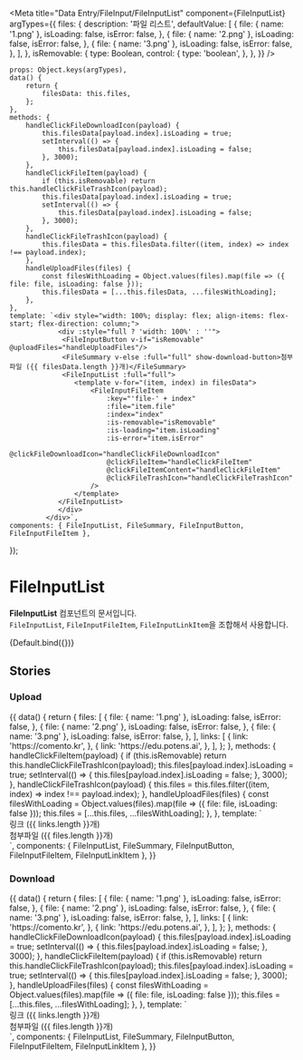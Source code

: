 
<Meta
	title="Data Entry/FileInput/FileInputList"
	component={FileInputList}
	argTypes={{
		files: {
			description: '파일 리스트',
			defaultValue: [
				{
					file: { name: '1.png' },
					isLoading: false,
					isError: false,
				},
				{
					file: { name: '2.png' },
					isLoading: false,
					isError: false,
				},
				{
					file: { name: '3.png' },
					isLoading: false,
					isError: false,
				},
			],
		},
		isRemovable: {
			type: Boolean,
			control: {
				type: 'boolean',
			},
		},
	}}
/>

	props: Object.keys(argTypes),
	data() {
		return {
			filesData: this.files,
		};
	},
	methods: {
		handleClickFileDownloadIcon(payload) {
			this.filesData[payload.index].isLoading = true;
			setInterval(() => {
				this.filesData[payload.index].isLoading = false;
			}, 3000);
		},
		handleClickFileItem(payload) {
			if (this.isRemovable) return this.handleClickFileTrashIcon(payload);
			this.filesData[payload.index].isLoading = true;
			setInterval(() => {
				this.filesData[payload.index].isLoading = false;
			}, 3000);
		},
		handleClickFileTrashIcon(payload) {
			this.filesData = this.filesData.filter((item, index) => index !== payload.index);
		},
		handleUploadFiles(files) {
			const filesWithLoading = Object.values(files).map(file => ({ file: file, isLoading: false }));
			this.filesData = [...this.filesData, ...filesWithLoading];
		},
	},
	template: `<div style="width: 100%; display: flex; align-items: flex-start; flex-direction: column;">
                <div :style="full ? 'width: 100%' : ''">
                 <FileInputButton v-if="isRemovable" @uploadFiles="handleUploadFiles"/>
                 <FileSummary v-else :full="full" show-download-button>첨부파일 ({{ filesData.length }}개)</FileSummary>
                 <FileInputList :full="full">
					<template v-for="(item, index) in filesData">
						<FileInputFileItem
							:key="'file-' + index"
							:file="item.file"
							:index="index"
							:is-removable="isRemovable"
							:is-loading="item.isLoading"
							:is-error="item.isError"
							@clickFileDownloadIcon="handleClickFileDownloadIcon"
							@clickFileItem="handleClickFileItem"
							@clickFileItemContent="handleClickFileItem"
							@clickFileTrashIcon="handleClickFileTrashIcon"
						/>
					</template>
				</FileInputList>
                </div>
             </div>`,
	components: { FileInputList, FileSummary, FileInputButton, FileInputFileItem },
});

# FileInputList

**FileInputList** 컴포넌트의 문서입니다.<br />
`FileInputList`, `FileInputFileItem`, `FileInputLinkItem`을 조합해서 사용합니다.

<Story name="Default" height="100px">
	{Default.bind({})}
</Story>

<ArgsTable story="Default" />

## Stories

### Upload

<Canvas>
	<Story name="Upload" height="100px">
		{{
			data() {
				return {
					files: [
						{
							file: { name: '1.png' },
							isLoading: false,
							isError: false,
						},
						{
							file: { name: '2.png' },
							isLoading: false,
							isError: false,
						},
						{
							file: { name: '3.png' },
							isLoading: false,
							isError: false,
						},
					],
					links: [
						{
							link: 'https://comento.kr',
						},
						{
							link: 'https://edu.potens.ai',
						},
					],
				};
			},
			methods: {
				handleClickFileItem(payload) {
					if (this.isRemovable) return this.handleClickFileTrashIcon(payload);
					this.files[payload.index].isLoading = true;
					setInterval(() => {
						this.files[payload.index].isLoading = false;
					}, 3000);
				},
				handleClickFileTrashIcon(payload) {
					this.files = this.files.filter((item, index) => index !== payload.index);
				},
				handleUploadFiles(files) {
					const filesWithLoading = Object.values(files).map(file => ({ file: file, isLoading: false }));
					this.files = [...this.files, ...filesWithLoading];
				},
			},
			template: `<div style="width: 100%; display: flex; align-items: flex-start; flex-direction: column;">
				<div class="w-full mb-30">
					<FileSummary>링크 ({{ links.length }}개)</FileSummary>
					<FileInputList full>
						<FileInputLinkItem
							v-for="(item, index) in links"
							:key="'link-' + index"
							:link="item.link"
							:index="index"
							is-removable
						/>
					</FileInputList>
				</div>
				<div class="w-full">
					<FileSummary>첨부파일 ({{ files.length }}개)</FileSummary>
					<FileInputList full>
						<FileInputFileItem
							v-for="(item, index) in files"
							:key="'file-' + index"
							:file="item.file"
							:index="index"
							is-removable
							:is-loading="item.isLoading"
							:is-error="item.isError"
							@clickFileItem="handleClickFileItem"
							@clickFileItemContent="handleClickFileItem"
							@clickFileTrashIcon="handleClickFileTrashIcon"
						/>
					</FileInputList>
				</div>
			</div>`,
			components: { FileInputList, FileSummary, FileInputButton, FileInputFileItem, FileInputLinkItem },
		}}
	</Story>
</Canvas>

### Download

<Canvas>
	<Story name="Download" height="100px">
		{{
			data() {
				return {
					files: [
						{
							file: { name: '1.png' },
							isLoading: false,
							isError: false,
						},
						{
							file: { name: '2.png' },
							isLoading: false,
							isError: false,
						},
						{
							file: { name: '3.png' },
							isLoading: false,
							isError: false,
						},
					],
					links: [
						{
							link: 'https://comento.kr',
						},
						{
							link: 'https://edu.potens.ai',
						},
					],
				};
			},
			methods: {
				handleClickFileDownloadIcon(payload) {
					this.files[payload.index].isLoading = true;
					setInterval(() => {
						this.files[payload.index].isLoading = false;
					}, 3000);
				},
				handleClickFileItem(payload) {
					if (this.isRemovable) return this.handleClickFileTrashIcon(payload);
					this.files[payload.index].isLoading = true;
					setInterval(() => {
						this.files[payload.index].isLoading = false;
					}, 3000);
				},
				handleUploadFiles(files) {
					const filesWithLoading = Object.values(files).map(file => ({ file: file, isLoading: false }));
					this.files = [...this.files, ...filesWithLoading];
				},
			},
			template: `<div style="width: 100%; display: flex; align-items: flex-start; flex-direction: column;">
				<div class="w-full mb-30">
					<FileSummary>링크 ({{ links.length }}개)</FileSummary>
					<FileInputList full>
						<FileInputLinkItem
							v-for="(item, index) in links"
							:key="'link-' + index"
							:link="item.link"
							:index="index"
						/>
					</FileInputList>
				</div>
				<div class="w-full">
					<FileSummary full show-download-button>첨부파일 ({{ files.length }}개)</FileSummary>
					<FileInputList full>
						<FileInputFileItem
							v-for="(item, index) in files"
							:key="'file-' + index"
							:file="item.file"
							:index="index"
							:is-loading="item.isLoading"
							:is-error="item.isError"
							@clickFileDownloadIcon="handleClickFileDownloadIcon"
							@clickFileItem="handleClickFileItem"
							@clickFileItemContent="handleClickFileItem"
						/>
					</FileInputList>
				</div>
			</div>`,
			components: { FileInputList, FileSummary, FileInputButton, FileInputFileItem, FileInputLinkItem },
		}}
	</Story>
</Canvas>
